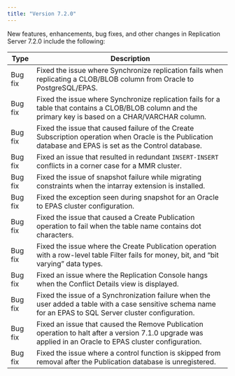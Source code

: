 ```yaml
---
title: "Version 7.2.0"
---
```



New features, enhancements, bug fixes, and other changes in Replication Server 7.2.0 include the following:

| Type    | Description |
| ------- |------------ |
| Bug fix | Fixed the issue where Synchronize replication fails when replicating a CLOB/BLOB column from Oracle to PostgreSQL/EPAS. |
| Bug fix | Fixed the issue where Synchronize replication fails for a table that contains a CLOB/BLOB column and the primary key is based on a CHAR/VARCHAR column. |
| Bug fix | Fixed the issue that caused failure of the Create Subscription operation when Oracle is the Publication database and EPAS is set as the Control database. |
| Bug fix | Fixed an issue that resulted in redundant `INSERT-INSERT` conflicts in a corner case for a MMR cluster. |
| Bug fix | Fixed the issue of snapshot failure while migrating constraints when the intarray extension is installed. |
| Bug fix | Fixed the exception seen during snapshot for an Oracle to EPAS cluster configuration. |
| Bug fix | Fixed the issue that caused a Create Publication operation to fail when the table name contains dot characters. |
| Bug fix | Fixed the issue where the Create Publication operation with a row-level table Filter fails for money, bit, and “bit varying” data types. |
| Bug fix | Fixed an issue where the Replication Console hangs when the Conflict Details view is displayed. |
| Bug fix | Fixed the issue of a Synchronization failure  when the user added a table with a case sensitive schema name for an EPAS to SQL Server cluster configuration. |
| Bug fix | Fixed an issue that caused the Remove Publication operation to halt after a version 7.1.0 upgrade was applied in an Oracle to EPAS cluster configuration. |
| Bug fix | Fixed the issue where a control function is skipped from removal after the Publication database is unregistered. |
